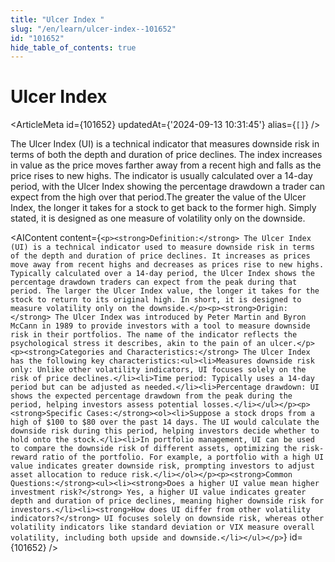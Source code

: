 ```yaml
---
title: "Ulcer Index "
slug: "/en/learn/ulcer-index--101652"
id: "101652"
hide_table_of_contents: true
---
```



# Ulcer Index 

<ArticleMeta id={101652} updatedAt={'2024-09-13 10:31:45'} alias={`[]`} />
<div className='border-solid border-b border-t-0 my-4 border-[var(--ifm-color-gray-300)]' />

The Ulcer Index (UI) is a technical indicator that measures downside risk in terms of both the depth and duration of price declines. The index increases in value as the price moves farther away from a recent high and falls as the price rises to new highs. The indicator is usually calculated over a 14-day period, with the Ulcer Index showing the percentage drawdown a trader can expect from the high over that period.The greater the value of the Ulcer Index, the longer it takes for a stock to get back to the former high. Simply stated, it is designed as one measure of volatility only on the downside.

<AIContent content={`<p><strong>Definition:</strong> The Ulcer Index (UI) is a technical indicator used to measure downside risk in terms of the depth and duration of price declines. It increases as prices move away from recent highs and decreases as prices rise to new highs. Typically calculated over a 14-day period, the Ulcer Index shows the percentage drawdown traders can expect from the peak during that period. The larger the Ulcer Index value, the longer it takes for the stock to return to its original high. In short, it is designed to measure volatility only on the downside.</p><p><strong>Origin:</strong> The Ulcer Index was introduced by Peter Martin and Byron McCann in 1989 to provide investors with a tool to measure downside risk in their portfolios. The name of the indicator reflects the psychological stress it describes, akin to the pain of an ulcer.</p><p><strong>Categories and Characteristics:</strong> The Ulcer Index has the following key characteristics:<ul><li>Measures downside risk only: Unlike other volatility indicators, UI focuses solely on the risk of price declines.</li><li>Time period: Typically uses a 14-day period but can be adjusted as needed.</li><li>Percentage drawdown: UI shows the expected percentage drawdown from the peak during the period, helping investors assess potential losses.</li></ul></p><p><strong>Specific Cases:</strong><ol><li>Suppose a stock drops from a high of $100 to $80 over the past 14 days. The UI would calculate the downside risk during this period, helping investors decide whether to hold onto the stock.</li><li>In portfolio management, UI can be used to compare the downside risk of different assets, optimizing the risk-reward ratio of the portfolio. For example, a portfolio with a high UI value indicates greater downside risk, prompting investors to adjust asset allocation to reduce risk.</li></ol></p><p><strong>Common Questions:</strong><ul><li><strong>Does a higher UI value mean higher investment risk?</strong> Yes, a higher UI value indicates greater depth and duration of price declines, meaning higher downside risk for investors.</li><li><strong>How does UI differ from other volatility indicators?</strong> UI focuses solely on downside risk, whereas other volatility indicators like standard deviation or VIX measure overall volatility, including both upside and downside.</li></ul></p>`} id={101652} />
